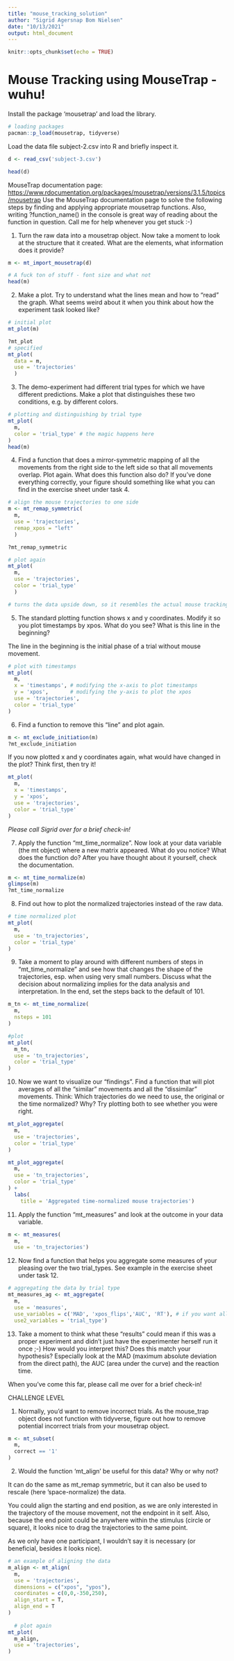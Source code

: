 ```yaml
---
title: "mouse_tracking_solution"
author: "Sigrid Agersnap Bom Nielsen"
date: "10/13/2021"
output: html_document
---
```


```r
knitr::opts_chunk$set(echo = TRUE)
```

# Mouse Tracking using MouseTrap - wuhu!

Install the package 'mousetrap' and load the library.

```r
# loading packages
pacman::p_load(mousetrap, tidyverse)
```

Load the data file subject-2.csv into R and briefly inspect it. 

```r
d <- read_csv('subject-3.csv')

head(d)
```

MouseTrap documentation page: <https://www.rdocumentation.org/packages/mousetrap/versions/3.1.5/topics/mousetrap> 
Use the MouseTrap documentation page to solve the following steps by finding and applying appropriate mousetrap functions. Also, writing ?function_name() in the console is great way of reading about the function in question.
Call me for help whenever you get stuck :-)

1.	Turn the raw data into a mousetrap object. 
Now take a moment to look at the structure that it created. What are the elements, what information does it provide?

```r
m <- mt_import_mousetrap(d)

# A fuck ton of stuff - font size and what not
head(m)
```

2.	Make a plot. 
Try to understand what the lines mean and how to “read” the graph. What seems weird about it when you think about how the experiment task looked like?

```r
# initial plot
mt_plot(m)

?mt_plot
# specified
mt_plot(
  data = m,
  use = 'trajectories'
  )


```
3. The demo-experiment had different trial types for which we have different predictions. Make a plot that distinguishes these two conditions, e.g. by different colors. 

```r
# plotting and distinguishing by trial type
mt_plot(
  m, 
  color = 'trial_type' # the magic happens here
)
head(m)

```
 
  
4.	Find a function that does a mirror-symmetric mapping of all the movements from the right side to the left side so that all movements overlap. Plot again. What does this function also do? If you’ve done everything correctly, your figure should something like what you can find in the exercise sheet under task 4. 

```r
# align the mouse trajectories to one side
m <- mt_remap_symmetric(
  m, 
  use = 'trajectories',
  remap_xpos = "left"
  )

?mt_remap_symmetric

# plot again
mt_plot(
  m, 
  use = 'trajectories',
  color = 'trial_type'
  )

# turns the data upside down, so it resembles the actual mouse tracking task
```

 
5.	The standard plotting function shows x and y coordinates. Modify it so you plot timestamps by xpos.
What do you see? What is this line in the beginning?

The line in the beginning is the initial phase of a trial without mouse movement. 
```r
# plot with timestamps
mt_plot(
  m, 
  x = 'timestamps', # modifying the x-axis to plot timestamps
  y = 'xpos',       # modifying the y-axis to plot the xpos
  use = 'trajectories',
  color = 'trial_type' 
)

```

6.	Find a function to remove this “line” and plot again.
```r
m <- mt_exclude_initiation(m)
?mt_exclude_initiation
```

If you now plotted x and y coordinates again, what would have changed in the plot? Think first, then try it! 
 
```r
mt_plot(
  m, 
  x = 'timestamps',
  y = 'xpos',
  use = 'trajectories',
  color = 'trial_type' 
)
```
 
*Please call Sigrid over for a brief check-in!*


7.	Apply the function “mt_time_normalize”. Now look at your data variable (the mt object) where a new matrix appeared. What do you notice? What does the function do? After you have thought about it yourself, check the documentation.

```r
m <- mt_time_normalize(m)
glimpse(m)
?mt_time_normalize
```

8.	Find out how to plot the normalized trajectories instead of the raw data.

```r
# time normalized plot
mt_plot(
  m, 
  use = 'tn_trajectories',
  color = 'trial_type'
)
```

9.	Take a moment to play around with different numbers of steps in “mt_time_normalize” and see how that changes the shape of the trajectories, esp. when using very small numbers. Discuss what the decision about normalizing implies for the data analysis and interpretation. In the end, set the steps back to the default of 101.

```r
m_tn <- mt_time_normalize(
  m,
  nsteps = 101
)

#plot
mt_plot(
  m_tn, 
  use = 'tn_trajectories',
  color = 'trial_type'
)
```

10.	Now we want to visualize our “findings”. Find a function that will plot averages of all the “similar” movements and all the “dissimilar” movements.
Think: Which trajectories do we need to use, the original or the time normalized? Why? Try plotting both to see whether you were right. 

```r
mt_plot_aggregate(
  m, 
  use = 'trajectories',
  color = 'trial_type'
)

mt_plot_aggregate(
  m, 
  use = 'tn_trajectories',
  color = 'trial_type'
) + 
  labs(
    title = 'Aggregated time-normalized mouse trajectories')


```

11.	Apply the function “mt_measures” and look at the outcome in your data variable. 

```r
m <- mt_measures(
  m,
  use = 'tn_trajectories')
```

12.	Now find a function that helps you aggregate some measures of your pleasing over the two trial_types. See example in the exercise sheet under task 12.

```r
# aggregating the data by trial type
mt_measures_ag <- mt_aggregate(
  m,
  use = 'measures',
  use_variables = c('MAD', 'xpos_flips','AUC', 'RT'), # if you want all of the measures, exclude this line 
  use2_variables = 'trial_type')
```

13.	Take a moment to think what these “results” could mean if this was a proper experiment and didn’t just have the experimenter herself run it once ;-) How would you interpret this? Does this match your hypothesis? Especially look at the MAD (maximum absolute deviation from the direct path), the AUC (area under the curve) and the reaction time. 

When you’ve come this far, please call me over for a brief check-in!


CHALLENGE LEVEL

1. Normally, you'd want to remove incorrect trials. As the mouse_trap object does not function with tidyverse, figure out how to remove potential incorrect trials from your mousetrap object. 

```r
m <- mt_subset(
  m,
  correct == '1'
)
```


2.	Would the function ‘mt_align’ be useful for this data? Why or why not?

It can do the same as mt_remap symmetric, but it can also be used to rescale (here 'space-normalize) the data. 

You could align the starting and end position, as we are only interested in the trajectory of the mouse movement, not the endpoint in it self. Also, because the end point could be anywhere within the stimulus (circle or square), it looks nice to drag the trajectories to the same point. 

As we only have one participant, I wouldn't say it is necessary (or beneficial, besides it looks nice). 

```r
# an example of aligning the data
m_align <- mt_align(
  m,
  use = 'trajectories',
  dimensions = c("xpos", "ypos"),
  coordinates = c(0,0,-350,250),
  align_start = T,
  align_end = T
)
  
  # plot again
mt_plot(
  m_align, 
  use = 'trajectories',
)
```